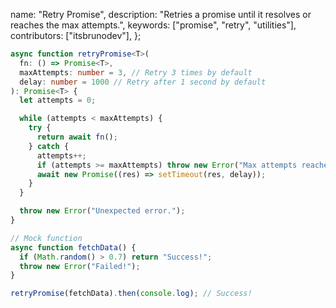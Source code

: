   name: "Retry Promise",
  description:
    "Retries a promise until it resolves or reaches the max attempts.",
  keywords: ["promise", "retry", "utilities"],
  contributors: ["itsbrunodev"],
};

```typescript
async function retryPromise<T>(
  fn: () => Promise<T>,
  maxAttempts: number = 3, // Retry 3 times by default
  delay: number = 1000 // Retry after 1 second by default
): Promise<T> {
  let attempts = 0;

  while (attempts < maxAttempts) {
    try {
      return await fn();
    } catch {
      attempts++;
      if (attempts >= maxAttempts) throw new Error("Max attempts reached.");
      await new Promise((res) => setTimeout(res, delay));
    }
  }

  throw new Error("Unexpected error.");
}
```

```typescript
// Mock function
async function fetchData() {
  if (Math.random() > 0.7) return "Success!";
  throw new Error("Failed!");
}

retryPromise(fetchData).then(console.log); // Success!
```

